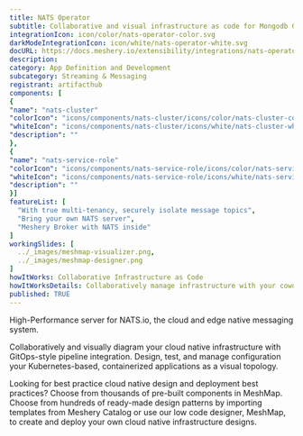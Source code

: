 ```yaml
---
title: NATS Operator
subtitle: Collaborative and visual infrastructure as code for Mongodb Operator
integrationIcon: icon/color/nats-operator-color.svg
darkModeIntegrationIcon: icon/white/nats-operator-white.svg
docURL: https://docs.meshery.io/extensibility/integrations/nats-operator
description: 
category: App Definition and Development
subcategory: Streaming & Messaging
registrant: artifacthub
components: [
{
"name": "nats-cluster"
"colorIcon": "icons/components/nats-cluster/icons/color/nats-cluster-color.svg"
"whiteIcon": "icons/components/nats-cluster/icons/white/nats-cluster-white.svg"
"description": ""
},
{
"name": "nats-service-role"
"colorIcon": "icons/components/nats-service-role/icons/color/nats-service-role-color.svg"
"whiteIcon": "icons/components/nats-service-role/icons/white/nats-service-role-white.svg"
"description": ""
}]
featureList: [
  "With true multi-tenancy, securely isolate message topics",
  "Bring your own NATS server",
  "Meshery Broker with NATS inside"
]
workingSlides: [
  ../_images/meshmap-visualizer.png,
  ../_images/meshmap-designer.png
]
howItWorks: Collaborative Infrastructure as Code
howItWorksDetails: Collaboratively manage infrastructure with your coworkers synchronously sharing the same designs.
published: TRUE
---
```

<p>
High-Performance server for NATS.io, the cloud and edge native messaging system.
</p>
<p>
    Collaboratively and visually diagram your cloud native infrastructure with GitOps-style pipeline integration. Design, test, and manage configuration your Kubernetes-based, containerized applications as a visual topology.
</p>
<p>
    Looking for best practice cloud native design and deployment best practices? Choose from thousands of pre-built components in MeshMap. Choose from hundreds of ready-made design patterns by importing templates from Meshery Catalog or use our low code designer, MeshMap, to create and deploy your own cloud native infrastructure designs.
</p>
